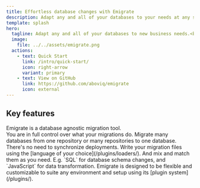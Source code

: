 ```yaml
---
title: Effortless database changes with Emigrate
description: Adapt any and all of your databases to your needs at any scale. Modern, flexible, and easy to use.
template: splash
hero:
  tagline: Adapt any and all of your databases to new business needs.<br>Emigrate is a modern migration tool that's flexible, scalable, and easy to use.
  image:
    file: ../../assets/emigrate.png
  actions:
    - text: Quick Start
      link: /intro/quick-start/
      icon: right-arrow
      variant: primary
    - text: View on GitHub
      link: https://github.com/aboviq/emigrate
      icon: external
---
```



## Key features

<CardGrid>
	<Card title="Migrate any database" icon="bars">
		Emigrate is a database agnostic migration tool.<br />
		You are in full control over what your migrations do.
	</Card>
	<Card title="Supports any architecture" icon="random">
		Migrate many databases from one repository or many repositories to one database. There's no need to synchronize deployments.
	</Card>
	<Card title="SQL, JavaScript, TypeScript, etc." icon="document">
		Write your migration files using the [language of your choice](/plugins/loaders/).
		And mix and match them as you need. E.g. `SQL` for database schema changes, and `JavaScript` for data transformation.
	</Card>
	<Card title="Customize to your setup" icon="puzzle">
		Emigrate is designed to be flexible and customizable to suite any environment and setup using its [plugin system](/plugins/).
	</Card>
</CardGrid>
